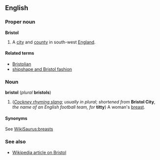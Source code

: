 ==English==
===Proper noun===
'''Bristol'''

#A [[city]] and [[county]] in south-west [[England]].

====Related terms====
*[[Bristolian]]
*[[shipshape and Bristol fashion]]

===Noun===
'''bristol''' (''plural'' '''bristols''')

#(''[[Cockney rhyming slang]]''; ''usually in plural''; ''shortened from'' '''Bristol City''', ''the name of an English football team, for'' '''titty''') A woman's [[breast]].

====Synonyms====
See [[WikiSaurus:breasts]]

===See also===
*[[w:Bristol|Wikipedia article on Bristol]]